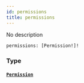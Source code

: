 ```yaml
---
id: permissions
title: permissions
---
```


No description

```graphql
permissions: [Permission!]!

```

### Type

#### [`Permission`](/docs/graphql/objects/permission)
